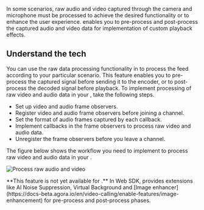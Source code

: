

In some scenarios, raw audio and video captured through the camera and microphone must be processed to achieve the desired functionality or to enhance the user experience. <Vpd k="SDK" /> enables you to pre-process and post-process the captured audio and video data for implementation of custom playback effects.

## Understand the tech

You can use the raw data processing functionality in <Vg k="VSDK" /> to process the feed according to your particular scenario. This feature enables you to pre-process the captured signal before sending it to the encoder, or to post-process the decoded signal before playback. To implement processing of raw video and audio data in your <Vpl k="CLIENT" />, take the following steps.

- Set up video and audio frame observers.
- Register video and audio frame observers before joining a channel.
- Set the format of audio frames captured by each callback.
- Implement callbacks in the frame observers to process raw video and audio data.
- Unregister the frame observers before you leave a channel.

The figure below shows the workflow you need to implement to process raw video and audio data in your <Vpl k="CLIENT" />.

![Process raw audio and video](/images/video-sdk/process-raw-video-audio.png)

<PlatformWrapper platform="react-js">
**This feature is not yet available for <Vpl k="NAME" />.**
</PlatformWrapper>

<PlatformWrapper platform="web">
In Web SDK, <Vg k="COMPANY"/> provides extensions like <Link
  to="/video-calling/enable-features/ai-noise-suppression">AI Noise Suppression</Link>, <Link
  to="/video-calling/enable-features/virtual-background">Virtual Background</Link> and [Image enhancer](https://docs-beta.agora.io/en/video-calling/enable-features/image-enhancement) for
  pre-process and post-process phases.
</PlatformWrapper>

